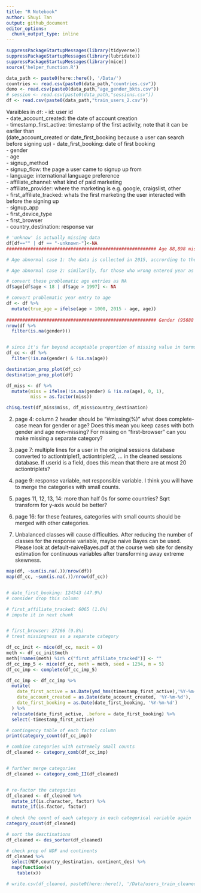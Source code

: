 ```yaml
---
title: "R Notebook"
author: Shuyi Tan
output: github_document
editor_options: 
  chunk_output_type: inline
---
```


```r
suppressPackageStartupMessages(library(tidyverse))
suppressPackageStartupMessages(library(lubridate))
suppressPackageStartupMessages(library(mice))
source('helper_function.R')
```

```r
data_path <- paste0(here::here(), '/Data/')
countries <- read.csv(paste0(data_path,"countries.csv"))
demo <- read.csv(paste0(data_path,"age_gender_bkts.csv"))   
# session <- read.csv(paste0(data_path,"sessions.csv"))
df <- read.csv(paste0(data_path,"train_users_2.csv"))
```

Varaibles in `df`: 
- id: user id  
- date_account_created: the date of account creation  
- timestamp_first_active: timestamp of the first activity, note that it can be earlier than  
(date_account_created or date_first_booking because a user can search before signing up)
- date_first_booking: date of first booking  
- gender  
- age  
- signup_method  
- signup_flow: the page a user came to signup up from  
- language: international language preference  
- affiliate_channel: what kind of paid marketing  
- affiliate_provider: where the marketing is e.g. google, craigslist, other  
- first_affiliate_tracked: whats the first marketing the user interacted with before the signing up  
- signup_app  
- first_device_type  
- first_browser  
- country_destination: response var  

```r
# 'unknow' is actually missing data 
df[df=="" | df == "-unknown-"]<-NA
######################################################## Age 88,898 missing vale (41.6%)

# Age abnormal case 1: the data is collected in 2015, accrording to the Airbnb term of use, the minimum age required for account creation is 18, so I assume ages < 18 are faulty inputs

# Age abnormal case 2: similarily, for those who wrong entered year as age, if it's greater than 2015-18 = 1997, it;s faulty (750 rows)

# convert these problematic age entries as NA
df$age[df$age < 18 | df$age > 1997] <- NA

# convert problematic year entry to age
df <- df %>% 
  mutate(true_age = ifelse(age > 1000, 2015 - age, age))
  
######################################################## Gender (95688 missing value) - (44.8%)
nrow(df %>% 
  filter(is.na(gender))) 


# since it's far beyond acceptable proportion of missing value in terms of age and gender, I think a complete case analysis is perhaps more reasonable than imputed data analysis (will verify)
df_cc <- df %>% 
  filter(!is.na(gender) & !is.na(age))
```


```r
destination_prop_plot(df_cc)
destination_prop_plot(df)

df_miss <- df %>% 
  mutate(miss = ifelse(!is.na(gender) & !is.na(age), 0, 1),
         miss = as.factor(miss)) 

chisq.test(df_miss$miss, df_miss$country_destination)
```

2. page 4: column 2 header should be "#missing(%)"
what does complete-case mean for gender or age?
Does this mean you keep cases with both gender and age non-missing?
For missing on "first-browser" can you make missing a separate category?

3. page 7: multiple lines for a user in the original sessions database converted to actiontriplet1, actiontriplet2, ... in the cleaned sessions database.
If userid is a field, does this mean that there are at most 20 actiontriplets?

4. page 9: response variable, not responsible variable.
I think you will have to merge the categories with small counts.

5. pages 11, 12, 13, 14: more than half 0s for some countries?
Sqrt transform for y-axis would be better?

6. page 16: for these features, categories with small counts should be merged with other categories.

7. Unbalanced classes will cause difficulties.
After reducing the number of classes for the response variable, maybe naive Bayes can be used. Please look at default-naiveBayes.pdf at the course web site for density estimation for continuous variables after transforming away extreme skewness.

```r
map(df, ~sum(is.na(.))/nrow(df))
map(df_cc, ~sum(is.na(.))/nrow(df_cc))


# date_first_booking: 124543 (47.9%) 
# consider drop this column 

# first_affiliate_tracked: 6065 (1.6%)
# impute it in next chunk 


# first_browser: 27266 (9.8%)
# treat missingness as a separate category 
```

```r
df_cc_init <- mice(df_cc, maxit = 0)
meth <- df_cc_init$meth
meth[!names(meth) %in% c("first_affiliate_tracked")] <- ""
df_cc_imp_5 <- mice(df_cc, meth = meth, seed = 1234, m = 5)
df_cc_imp <- complete(df_cc_imp_5)
```

```r
df_cc_imp <- df_cc_imp %>%
  mutate(
    date_first_active = as.Date(ymd_hms(timestamp_first_active),'%Y-%m-%d'),
    date_account_created = as.Date(date_account_created, '%Y-%m-%d'),
    date_first_booking = as.Date(date_first_booking, '%Y-%m-%d')
  ) %>% 
  relocate(date_first_active, .before = date_first_booking) %>%
  select(-timestamp_first_active) 
```

```r
# contingency table of each factor column
print(category_count(df_cc_imp))

# combine categories with extremely small counts 
df_cleaned <- category_comb(df_cc_imp)


# further merge categories
df_cleaned <- category_comb_II(df_cleaned)


# re-factor the categories 
df_cleaned <- df_cleaned %>% 
  mutate_if(is.character, factor) %>% 
  mutate_if(is.factor, factor)
  
# check the count of each category in each categorical variable again 
category_count(df_cleaned)
```


```r
# sort the desctinations
df_cleaned <- des_sorter(df_cleaned)

# check prop of NDF and continents                                   
df_cleaned %>%
  select(NDF,country_destination, continent_des) %>%
  map(function(x)
    table(x))                                                                
```


```r
# write.csv(df_cleaned, paste0(here::here(), '/Data/users_train_cleaned.csv'))
```



















